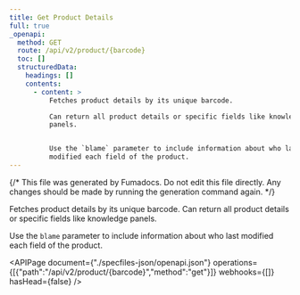 ```yaml
---
title: Get Product Details
full: true
_openapi:
  method: GET
  route: /api/v2/product/{barcode}
  toc: []
  structuredData:
    headings: []
    contents:
      - content: >
          Fetches product details by its unique barcode. 

          Can return all product details or specific fields like knowledge
          panels.


          Use the `blame` parameter to include information about who last
          modified each field of the product.
---
```


{/* This file was generated by Fumadocs. Do not edit this file directly. Any changes should be made by running the generation command again. */}

Fetches product details by its unique barcode. 
Can return all product details or specific fields like knowledge panels.

Use the `blame` parameter to include information about who last modified each field of the product.


<APIPage document={"./specfiles-json/openapi.json"} operations={[{"path":"/api/v2/product/{barcode}","method":"get"}]} webhooks={[]} hasHead={false} />